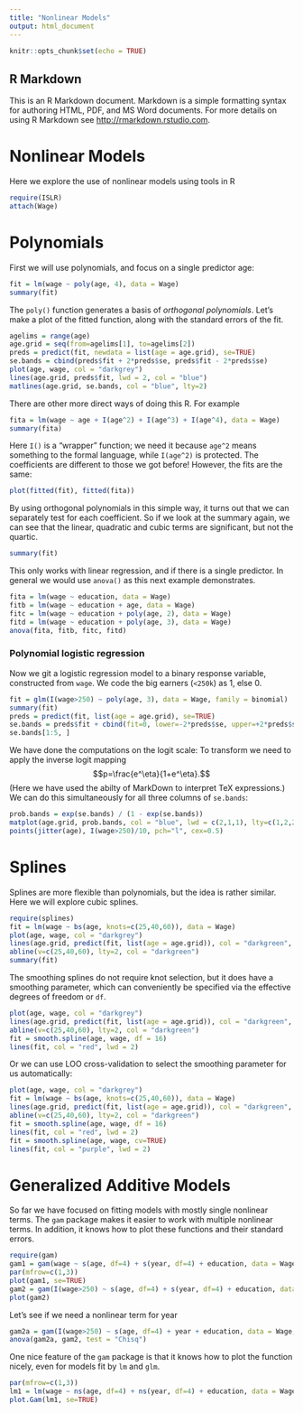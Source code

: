 ```yaml
---
title: "Nonlinear Models"
output: html_document
---
```


```r
knitr::opts_chunk$set(echo = TRUE)
```

## R Markdown

This is an R Markdown document. Markdown is a simple formatting syntax for authoring HTML, PDF, and MS Word documents. For more details on using R Markdown see <http://rmarkdown.rstudio.com>.

Nonlinear Models
==================================================

Here we explore the use of nonlinear models using tools in R

```r
require(ISLR)
attach(Wage)
```

Polynomials
=====================

First we will use polynomials, and focus on a single predictor age:

```r
fit = lm(wage ~ poly(age, 4), data = Wage)
summary(fit)
```

The `poly()` function generates a basis of *orthogonal polynomials*.
Let's make a plot of the fitted function, along with the standard errors of the fit.

```r
agelims = range(age)
age.grid = seq(from=agelims[1], to=agelims[2])
preds = predict(fit, newdata = list(age = age.grid), se=TRUE)
se.bands = cbind(preds$fit + 2*preds$se, preds$fit - 2*preds$se)
plot(age, wage, col = "darkgrey")
lines(age.grid, preds$fit, lwd = 2, col = "blue")
matlines(age.grid, se.bands, col = "blue", lty=2)
```

There are other more direct ways of doing this R. For example

```r
fita = lm(wage ~ age + I(age^2) + I(age^3) + I(age^4), data = Wage)
summary(fita)
```

Here `I()` is a "wrapper" function; we need it because `age^2` means something to the formal language, while `I(age^2)` is protected.
The coefficients are different to those we got before!
However, the fits are the same:

```r
plot(fitted(fit), fitted(fita))
```

By using orthogonal polynomials in this simple way, it turns out that we can separately test for each coefficient. So if we look at the summary again, we can see that the linear, quadratic and cubic terms are significant, but not the quartic.

```r
summary(fit)
```

This only works with linear regression, and if there is a single predictor. In general we would use `anova()` as this next example demonstrates.

```r
fita = lm(wage ~ education, data = Wage)
fitb = lm(wage ~ education + age, data = Wage)
fitc = lm(wage ~ education + poly(age, 2), data = Wage)
fitd = lm(wage ~ education + poly(age, 3), data = Wage)
anova(fita, fitb, fitc, fitd)
```

### Polynomial logistic regression

Now we git a logistic regression model to a binary response variable, constructed from `wage`. We code the big earners (`<250k`) as 1, else 0.

```r
fit = glm(I(wage>250) ~ poly(age, 3), data = Wage, family = binomial)
summary(fit)
preds = predict(fit, list(age = age.grid), se=TRUE)
se.bands = preds$fit + cbind(fit=0, lower=-2*preds$se, upper=+2*preds$se)
se.bands[1:5, ]
```

We have done the computations on the logit scale: To transform we need to apply the inverse logit mapping
$$p=\frac{e^\eta}{1+e^\eta}.$$
(Here we have used the abilty of MarkDown to interpret TeX expressions.)
We can do this simultaneously for all three columns of `se.bands`:

```r
prob.bands = exp(se.bands) / (1 - exp(se.bands))
matplot(age.grid, prob.bands, col = "blue", lwd = c(2,1,1), lty=c(1,2,2), type="l", ylim=c(0,0.1))
points(jitter(age), I(wage>250)/10, pch="l", cex=0.5)
```

Splines
==================================

Splines are more flexible than polynomials, but the idea is rather similar.
Here we will explore cubic splines.

```r
require(splines)
fit = lm(wage ~ bs(age, knots=c(25,40,60)), data = Wage)
plot(age, wage, col = "darkgrey")
lines(age.grid, predict(fit, list(age = age.grid)), col = "darkgreen", lwd=2)
abline(v=c(25,40,60), lty=2, col = "darkgreen")
summary(fit)
```

The smoothing splines do not require knot selection, but it does have a smoothing parameter, which can conveniently be specified via the effective degrees of freedom or `df`.

```r
plot(age, wage, col = "darkgrey")
lines(age.grid, predict(fit, list(age = age.grid)), col = "darkgreen", lwd=2)
abline(v=c(25,40,60), lty=2, col = "darkgreen")
fit = smooth.spline(age, wage, df = 16)
lines(fit, col = "red", lwd = 2)
```

Or we can use LOO cross-validation to select the smoothing parameter for us automatically:

```r
plot(age, wage, col = "darkgrey")
fit = lm(wage ~ bs(age, knots=c(25,40,60)), data = Wage)
lines(age.grid, predict(fit, list(age = age.grid)), col = "darkgreen", lwd=2)
abline(v=c(25,40,60), lty=2, col = "darkgreen")
fit = smooth.spline(age, wage, df = 16)
lines(fit, col = "red", lwd = 2)
fit = smooth.spline(age, wage, cv=TRUE)
lines(fit, col = "purple", lwd = 2)
```

Generalized Additive Models
=====================================

So far we have focused on fitting models with mostly single nonlinear terms.
The `gam` package makes it easier to work with multiple nonlinear terms. In addition, it knows how to plot these functions and their standard errors.

```r
require(gam)
gam1 = gam(wage ~ s(age, df=4) + s(year, df=4) + education, data = Wage)
par(mfrow=c(1,3))
plot(gam1, se=TRUE)
gam2 = gam(I(wage>250) ~ s(age, df=4) + s(year, df=4) + education, data = Wage, family = binomial)
plot(gam2)
```

Let's see if we need a nonlinear term for year

```r
gam2a = gam(I(wage>250) ~ s(age, df=4) + year + education, data = Wage, family = binomial)
anova(gam2a, gam2, test = "Chisq")
```

One nice feature of the `gam` package is that it knows how to plot the function nicely, even for models fit by `lm` and `glm`.

```r
par(mfrow=c(1,3))
lm1 = lm(wage ~ ns(age, df=4) + ns(year, df=4) + education, data = Wage)
plot.Gam(lm1, se=TRUE)
```
